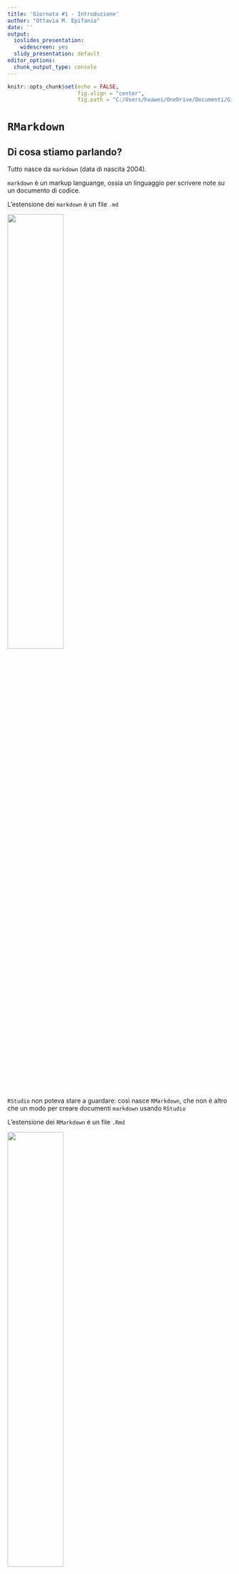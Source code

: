 ```yaml
---
title: 'Giornata #1 - Introduzione'
author: "Ottavia M. Epifania"
date: ''
output:
  ioslides_presentation:
    widescreen: yes
  slidy_presentation: default
editor_options:
  chunk_output_type: console
---
```


```r
knitr::opts_chunk$set(echo = FALSE, 
                      fig.align = "center", 
                      fig.path = "C:/Users/huawei/OneDrive/Documenti/GitHub/CorsoRmarkdown/")
```

# `RMarkdown`

## Di cosa stiamo parlando? {.build}

<div>
Tutto nasce da `markdown` (data di nascita 2004). 

`markdown` è un markup languange, ossia un linguaggio per scrivere note su un documento di codice. 

L'estensione dei `markdown` è un file `.md`

</div>

<div align= "center">
<img width="50%" height="50%" src="C:/Users/huawei/OneDrive/Documenti/GitHub/CorsoRmarkdown/man/md.png">
</div>

## {.build}

<div>
`RStudio` non poteva stare a guardare: così nasce `RMarkdown`, che non è altro che un modo per creare documenti `markdown` usando `RStudio`

L'estensione dei `RMarkdown` è un file `.Rmd`
</div>

<div align="center">
<img width="50%" height="50%" src="C:/Users/huawei/OneDrive/Documenti/GitHub/CorsoRmarkdown/man/rmarkdown.png">
</div>

## Cosa può fare `RMarkdown`?{.build}

- Produrre testi in HTML e PDF (volendo anche in `.docx` ma è **molto** sconsigliato)

- Produrre presentazioni in HTML e PDF (volendo anche in `.pptx` ma è **molto** sconsigliato)

- Produrre file PDF usando il motore di \LaTeX

- Le slides di questo corso

<div align="center">
**MA SOPRATTUTTO**
</div>

Permette la riproducibilità dei dati e delle analisi svolte sugli stessi tenendo in unico file report, dati, codici e risultati


## Cosa vedremo

- Introduzione a `RMarkdown`: Principi e comandi di base

- Report, articoli, tesi, presentazioni con `RMarkdown` in `HTML` e `PDF` e integrazione con \LaTeX 

- Report, articoli, tesi, presentazioni con `RMarkdown` e integrazione con \LaTeX 

- Presentazioni e file `HTML` interattivi: `RMarkdown` e `shiny`

- Analisi dei dati e report diretto dei risultati con `RMarkdown`

# Installare `RMarkdown`

##

`RMarkdown` è un pacchetto di `R`. 

In quanto tale, ha bisogno che sia `R` sia `RStudio` siano installati sul vostro computer: 

-  [Download <img width="10%" height="10%" src="C:/Users/huawei/OneDrive/Documenti/GitHub/CorsoRmarkdown/man/R.png">](https://cran.r-project.org/bin/windows/base/) 
- [Download <img width="10%" height="10%" src="C:/Users/huawei/OneDrive/Documenti/GitHub/CorsoRmarkdown/man/Rstudio.png">](https://www.rstudio.com/products/rstudio/download/)
- Seguite le istruzioni di installazione

<img width="10%" height="10%" src="C:/Users/huawei/OneDrive/Documenti/GitHub/CorsoRmarkdown/man/Rstudio.png"> è solo un'interfaccia! è necessario scaricare prima <img width="10%" height="10%" src="C:/Users/huawei/OneDrive/Documenti/GitHub/CorsoRmarkdown/man/R.png">!

##

Una volta scaricato <img width="10%" height="10%" src="C:/Users/huawei/OneDrive/Documenti/GitHub/CorsoRmarkdown/man/R.png"> e <img width="10%" height="10%" src="C:/Users/huawei/OneDrive/Documenti/GitHub/CorsoRmarkdown/man/Rstudio.png">, aprire <img width="10%" height="10%" src="C:/Users/huawei/OneDrive/Documenti/GitHub/CorsoRmarkdown/man/Rstudio.png"> e nella console digitare: 

    install.packages("RMarkdown")

e premere invio.

Per creare un nuovo file `RMarkdown`:  File $\rightarrow$ New File $\rightarrow$ R Markdown

## Ordine ordine ordine ordine (e ancora ordine)

<div align="center">
`Rstudio` Project
</div>

Consente di creare una directory all'interno di cui vengono messi tutti i file (immagini, dati, bibliografia) necessari per la creazione della tesi/report/presentazione che si sta facendo

Mantiene tutto in ordine e facilmente controllabile

File $\rightarrow$ New project: 

<div align="center">
<img width="40%" height="40%" src="C:/Users/huawei/OneDrive/Documenti/GitHub/CorsoRmarkdown/man/project1.png">
</div>

## 

Dire cosa si vuole fare

<div align="center">
<img width="30%" height="30%" src="C:/Users/huawei/OneDrive/Documenti/GitHub/CorsoRmarkdown/man/project2.png">
</div>

Dove lo si vuole fare e come lo si vuole chiamare

<div align="center">
<img width="30%" height="30%" src="C:/Users/huawei/OneDrive/Documenti/GitHub/CorsoRmarkdown/man/project3.png">
</div>

# Your turn!

## 

- Creare un progetto sul vostro desktop
- Aprire un nuovo file RMarkdown (a vostra scelta)

<div align="center">
    ADVANCED
</div>
    
- Dare un titolo al file
- Mettere il vostro nome come autori
- Compilare il file







